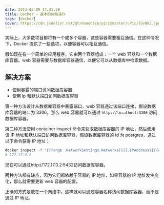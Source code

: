 ```yaml
---
date: 2023-02-09 14:31:59
title: Docker - 基本的网络操作
tags: [docker]
cover: https://cdn.jsdelivr.net/gh/manonicu/pics@master/uPic/lGvNhi.jpg
---
```


实际上，大多数项目都将有一个或多个容器，这些容器需要相互通信。在这种情况下，Docker 提供了一些选项，以便容器可以相互通信。

假如现在有一个简单的应用程序，它由两个容器组成：一个 web 容器和一个数据库容器。web 容器需要与数据库容器通信，以便它可以从数据库中检索数据。

## 解决方案

- 使用暴露的端口访问数据库容器
- 使用 ip 和默认端口访问数据库容器

第一种方法设计从数据库容器中暴露端口，web 容器通过该端口连接，假设数据库容器的端口为 3306，那么 web 容器就可以通过 `http://localhost:3306` 访问数据库容器。

第二种方法使用 container inspect 命令来获取数据库容器的 IP 地址，然后使用该 IP 地址和默认端口访问数据库容器，假设数据库容器的 id 为 postgres，通过以下命令获得 IP 地址：

```bash
docker inspect -f '{{range .NetworkSettings.Networks}}{{.IPAddress}}{{end}}' postgres
# 172.17.0.2
```

现在可以通过http://172.17.0.2:5432访问数据库容器。

两种方法都有缺点，因为它们都依赖于容器的 IP 地址，如果容器的 IP 地址发生变化，那么就需要更新 web 容器的配置。

正确的方式是放在一个网络中，这样就可以通过容器名称访问数据库容器，而不是通过 IP 地址。
